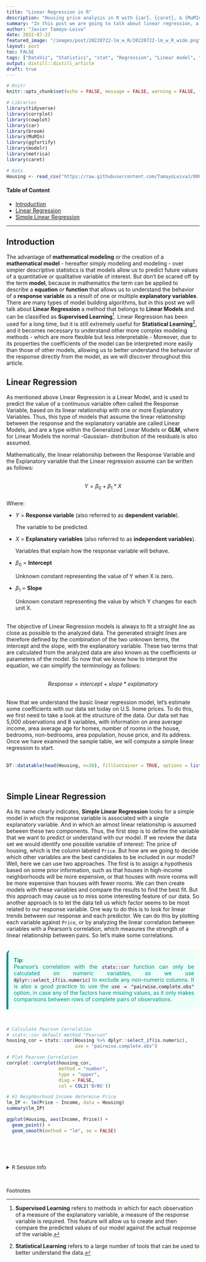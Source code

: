 ```yaml
---
title: "Linear Regression in R"
description: "Housing price analysis in R with {car}, {caret}, & {MuMIn}"
summary: "In this post we are going to talk about linear regression, a type of linear model that has been used for a long time. It is a very useful tool for statistical learning, and its understanding is necessary to understand other more complex modeling methods. In this article we are going to use linear regressions to explore predictions of housing prices in the United States, while understanding its components and how to compute them in R."
author: "Javier Tamayo-Leiva" 
date: 2022-07-22
featured_image: "/images/post/20220722-lm_w_R/20220722-lm_w_R_wide.png"
layout: post
toc: FALSE
tags: ["DataViz", "Statistics", "stat", "Regression", "Linear model", "Machine Learning"]
output: distill::distill_article
draft: true
---
```


```r
# Knitr
knitr::opts_chunk$set(echo = FALSE, message = FALSE, warning = FALSE, fig.height=4, fig.width=4, fig.align = "center", dpi = 326)

# Libraries
library(tidyverse)
library(corrplot)
library(cowplot)
library(car)
library(broom)
library(MuMIn)
library(ggfortify)
library(modelr)
library(metrica)
library(caret)

# Data
Housing <- read_csv("https://raw.githubusercontent.com/TamayoLeivaJ/000_DataSets/gh-pages/ML_Datasets/USA_Housing_v2.csv")
```
   
#### Table of Content

* [Introduction](#intro)
* [Linear Regression](#body1)
* [Simple Linear Regression](#body2)



---
  
## Introduction {#intro}

The advantage of **mathematical modeling** or the creation of a **mathematical model** - hereafter simply modeling and modeling - over simpler descriptive statistics is that models allow us to predict future values of a quantitative or qualitative variable of interest. But don't be scared off by the term **model**, because in mathematics the term can be applied to describe a **equation** or **function** that allows us to understand the behavior of a **response variable** as a result of one or multiple **explanatory variables**. There are many types of model building algorithms, but in this post we will talk about **Linear Regression** a method that belongs to **Linear Models** and can be classified as **Supervised Learning**[^1]. Linear Regression has been used for a long time, but it is still extremely useful for **Statistical Learning**[^2], and it becomes necessary to understand other more complex modeling methods - which are more flexible but less interpretable.- Moreover, due to its properties the coefficients of the model can be interpreted more easily than those of other models, allowing us to better understand the behavior of the response directly from the model, as we will discover throughout this article.     

## Linear Regression {#body1}

As mentioned above Linear Regression is a Linear Model, and is used to predict the value of a continuous variable often called the Response Variable, based on its linear relationship with one or more Explanatory Variables. Thus, this type of models that assume the linear relationship between the response and the explanatory variable are called Linear Models, and are a type within the Generalized Linear Models or **GLM**, where for Linear Models the normal -Gaussian- distribution of the residuals is also assumed.<br> 

Mathematically, the linear relationship between the Response Variable and the Explanatory variable that the Linear regression assume can be written as follows:<br><br>

$${Y = \beta_0 + \beta_1 * X} $$
<br>
Where: 

- $Y$ = **Response variable** (also referred to as **dependent variable**).
   
    The variable to be predicted.
   
- $X$ = **Explanatory variables** (also referred to as **independent variables**).
   
    Variables that explain how the response variable will behave.
    
- ${\beta_0}$ = **Intercept**  

    Unknown constant representing the value of Y when X is zero.
    
- ${\beta_1}$ = **Slope**  

    Unknown constant representing the value by which Y changes for each unit X.<br><br>

The objective of Linear Regression models is always to fit a straight line as close as possible to the analyzed data. The generated straight lines are therefore defined by the combination of the two unknown terms, the intercept and the slope, with the explanatory variable. These two terms that are calculated from the analyzed data are also known as the coefficients or parameters of the model. So now that we know how to interpret the equation, we can simplify the terminology as follows:<br><br> 

$${Response = intercept + slope * explanatory} $$ 

<br>
Now that we understand the basic linear regression model, let's estimate some coefficients with our data set today on U.S. home prices. To do this, we first need to take a look at the structure of the data. Our data set has 5,000 observations and 8 variables, with information on area average income, area average age for homes, number of rooms in the house, bedrooms, non-bedrooms, area population, house price, and its address. Once we have examined the sample table, we will compute a simple linear regression to start. <br><br>

```r
DT::datatable(head(Housing, n=30), fillContainer = TRUE, options = list(pageLength = 10, scrollY = '400px'))
```
<br>

## Simple Linear Regression {#body2} 

As its name clearly indicates, **Simple Linear Regression** looks for a simple model in which the response variable is associated with a single explanatory variable. And in which an almost linear relationship is assumed between these two components. Thus, the first step is to define the variable that we want to predict or understand with our model. If we review the data set we would identify one possible variable of interest: The price of housing, which is the column labeled `Price`. But how are we going to decide which other variables are the best candidates to be included in our model? Well, here we can use two approaches.  The first is to assign a hypothesis based on some prior information, such as that houses in high-income neighborhoods will be more expensive, or that houses with more rooms will be more expensive than houses with fewer rooms. We can then create models with these variables and compare the results to find the best fit. But this approach may cause us to miss some interesting feature of our data. So another approach is to let the data tell us which factor seems to be most related to our response variable. One way to do this is to look for linear trends between our response and each predictor. We can do this by plotting each variable against `Price`, or by analyzing the linear correlation between variables with a Pearson's correlation, which measures the strength of a linear relationship between pairs. So let's make some correlations.<br><br> 

<div style="text-align: justify; border-left: 5px outset #008F8C; border-radius: 10px 0; background-color: #EDFFF7; padding: 0.25em 1.0em 0.25em 1.0em;">
<span style="color: #008F8C">
**Tip**:<br>
Pearson's correlation with the <mark style="color:#001B44;background-color:#F4F4F4">`stats::cor`</mark> function can only be calculated on numeric variables, so we use <mark style="color:#001B44;background-color:#F4F4F4">`dplyr::select_if(is.numeric)`</mark> to exclude any non-numeric columns. It is also a good practice to use the <mark style="color:#001B44;background-color:#F4F4F4">`use = "pairwise.complete.obs"`</mark> option, in case any of the factors have missing values, as it only makes comparisons between rows of complete pairs of observations.
<br>
</span>
</div>

<br>
```r
# Calculate Pearson Correlation 
# stats::cor default method "Pearson"
housing_cor = stats::cor(Housing %>% dplyr::select_if(is.numeric),
                         use = "pairwise.complete.obs")

# Plot Pearson Correlation
corrplot::corrplot(housing_cor,
                   method = "number",
                   type = "upper",
                   diag = FALSE,
                   col = COL2('BrBG'))
```


```r
# H1 Neighborhood Income determine Price 
lm_IP <- lm(Price ~ Income, data = Housing)
summary(lm_IP)

ggplot(Housing, aes(Income, Price)) +
  geom_point() +
  geom_smooth(method = "lm", se = FALSE)
```











<br><br><br>

<details>
<summary style='font-size:10pt;'>R Session Info</summary>

```r
sessionInfo()
```

</details>
<br>

<p style='font-size:10pt;'>Footnotes</p>
[^1]: **Supervised Learning** refers to methods in which for each observation of a measure of the explanatory variable, a measure of the response variable is required. This feature will allow us to create and then compare the predicted values of our model against the actual response of the variable.   
[^2]: **Statistical Learning** refers to a large number of tools that can be used to better understand the data.

